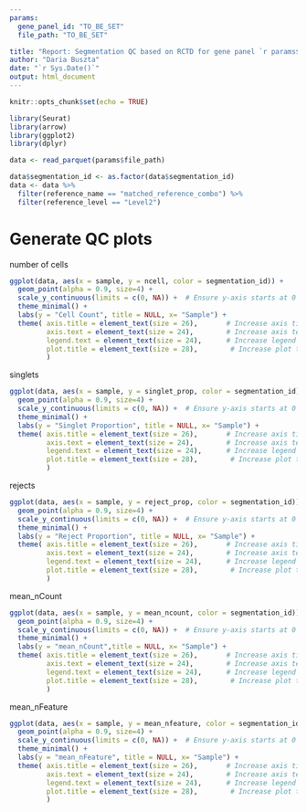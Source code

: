 ```yaml
---
params:
  gene_panel_id: "TO_BE_SET"
  file_path: "TO_BE_SET"

title: "Report: Segmentation QC based on RCTD for gene panel `r params$gene_panel_id`"
author: "Daria Buszta"
date: "`r Sys.Date()`"
output: html_document
---
```


```r
knitr::opts_chunk$set(echo = TRUE)
```

```r
library(Seurat)
library(arrow)
library(ggplot2)
library(dplyr)
```

```r
data <- read_parquet(params$file_path)
```

```r
data$segmentation_id <- as.factor(data$segmentation_id)
data <- data %>%
  filter(reference_name == "matched_reference_combo") %>%
  filter(reference_level == "Level2")
```

# Generate QC plots

number of cells

```r

ggplot(data, aes(x = sample, y = ncell, color = segmentation_id)) +
  geom_point(alpha = 0.9, size=4) +
  scale_y_continuous(limits = c(0, NA)) +  # Ensure y-axis starts at 0
  theme_minimal() +
  labs(y = "Cell Count", title = NULL, x= "Sample") +
  theme( axis.title = element_text(size = 26),       # Increase axis title font size
         axis.text = element_text(size = 24),        # Increase axis text font size
         legend.text = element_text(size = 24),      # Increase legend text font size
         plot.title = element_text(size = 28),        # Increase plot title font size
         )

```

singlets

```r

ggplot(data, aes(x = sample, y = singlet_prop, color = segmentation_id)) +
  geom_point(alpha = 0.9, size=4) +
  scale_y_continuous(limits = c(0, NA)) +  # Ensure y-axis starts at 0
  theme_minimal() +
  labs(y = "Singlet Proportion", title = NULL, x= "Sample") +
  theme( axis.title = element_text(size = 26),       # Increase axis title font size
         axis.text = element_text(size = 24),        # Increase axis text font size
         legend.text = element_text(size = 24),      # Increase legend text font size
         plot.title = element_text(size = 28),        # Increase plot title font size
         )

```

rejects

```r

ggplot(data, aes(x = sample, y = reject_prop, color = segmentation_id)) +
  geom_point(alpha = 0.9, size=4) +
  scale_y_continuous(limits = c(0, NA)) +  # Ensure y-axis starts at 0
  theme_minimal() +
  labs(y = "Reject Proportion", title = NULL, x= "Sample") +
  theme( axis.title = element_text(size = 26),       # Increase axis title font size
         axis.text = element_text(size = 24),        # Increase axis text font size
         legend.text = element_text(size = 24),      # Increase legend text font size
         plot.title = element_text(size = 28),        # Increase plot title font size
         )

```

mean_nCount

```r

ggplot(data, aes(x = sample, y = mean_ncount, color = segmentation_id)) +
  geom_point(alpha = 0.9, size=4) +
  scale_y_continuous(limits = c(0, NA)) +  # Ensure y-axis starts at 0
  theme_minimal() +
  labs(y = "mean_nCount",title = NULL, x= "Sample") +
  theme( axis.title = element_text(size = 26),       # Increase axis title font size
         axis.text = element_text(size = 24),        # Increase axis text font size
         legend.text = element_text(size = 24),      # Increase legend text font size
         plot.title = element_text(size = 28),        # Increase plot title font size
         )

```

mean_nFeature

```r

ggplot(data, aes(x = sample, y = mean_nfeature, color = segmentation_id)) +
  geom_point(alpha = 0.9, size=4) +
  scale_y_continuous(limits = c(0, NA)) +  # Ensure y-axis starts at 0
  theme_minimal() +
  labs(y = "mean_nFeature", title = NULL, x= "Sample") +
  theme( axis.title = element_text(size = 26),       # Increase axis title font size
         axis.text = element_text(size = 24),        # Increase axis text font size
         legend.text = element_text(size = 24),      # Increase legend text font size
         plot.title = element_text(size = 28),        # Increase plot title font size
         )

```
